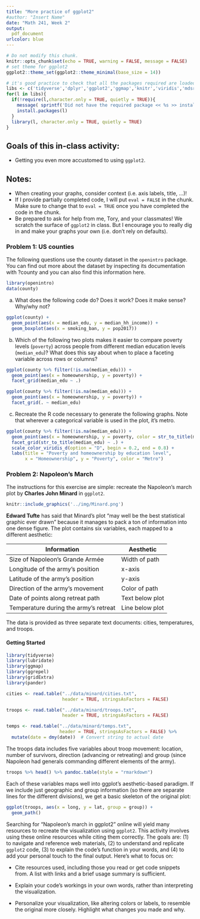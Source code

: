 ```yaml
---
title: "More practice of ggplot2"
#author: "Insert Name"
date: "Math 241, Week 2"
output:
  pdf_document
urlcolor: blue
---
```


```r

# Do not modify this chunk.
knitr::opts_chunk$set(echo = TRUE, warning = FALSE, message = FALSE)
# set theme for ggplot2
ggplot2::theme_set(ggplot2::theme_minimal(base_size = 14))
```

```r
# it's good practice to check that all the packages required are loaded and installed
libs <- c('tidyverse','dplyr','ggplot2','ggmap','knitr','viridis','mdsr')
for(l in libs){
  if(!require(l,character.only = TRUE, quietly = TRUE)){
    message( sprintf('Did not have the required package << %s >> installed. Downloading now ... ',l))
    install.packages(l) 
  }
  library(l, character.only = TRUE, quietly = TRUE)
}
```

## Goals of this in-class activity:

- Getting you even more accustomed to using `ggplot2`.

## Notes:

* When creating your graphs, consider context (i.e. axis labels, title, ...)!
* If I provide partially completed code, I will put `eval = FALSE` in the chunk.  Make sure to change that to `eval = TRUE` once you have completed the code in the chunk.
* Be prepared to ask for help from me, Tory, and your classmates!  We scratch the surface of `ggplot2` in class.  But I encourage you to really dig in and make your graphs your own (i.e. don't rely on defaults).

### Problem 1: US counties 

The following questions use the county dataset in the `openintro` package. You can find out more about the dataset by inspecting its documentation with ?county and you can also find this information here.

```r
library(openintro)
data(county)
```

a. What does the following code do? Does it work? Does it make sense? Why/why not?

```r
ggplot(county) +
  geom_point(aes(x = median_edu, y = median_hh_income)) +
  geom_boxplot(aes(x = smoking_ban, y = pop2017))
```


b. Which of the following two plots makes it easier to compare poverty levels (`poverty`) across people from different median education levels (`median_edu`)? What does this say about when to place a faceting variable across rows or columns?

```r
ggplot(county %>% filter(!is.na(median_edu))) + 
  geom_point(aes(x = homeownership, y = poverty)) + 
  facet_grid(median_edu ~ .)
```
```r
ggplot(county %>% filter(!is.na(median_edu))) + 
  geom_point(aes(x = homeownership, y = poverty)) + 
  facet_grid(. ~ median_edu)
```

c. Recreate the R code necessary to generate the following graphs. Note that wherever a categorical variable is used in the plot, it’s metro.

```r
ggplot(county %>% filter(!is.na(median_edu))) + 
  geom_point(aes(x = homeownership, y = poverty, color = str_to_title(metro))) + 
  facet_grid(str_to_title(median_edu) ~ .) +
  scale_color_viridis_d(option = "D", begin = 0.2, end = 0.8) +
  labs(title = "Poverty and homeownership by education level", 
       x = "Homeownership", y = "Poverty", color = "Metro")
```

### Problem 2: Napoleon's March

The instructions for this exercise are simple: recreate the Napoleon’s march plot by **Charles John Minard** in `ggplot2`. 

```r
knitr::include_graphics('../img/Minard.png')
```

**Edward Tufte** has said that Minard's plot "may well be the best statistical graphic ever drawn" because it manages to pack a ton of information into one dense figure. The plot contains six variables, each mapped to a different aesthetic:

| Information                           | Aesthetic       |
|---------------------------------------|-----------------|
| Size of Napoleon's Grande Armée       | Width of path   |
| Longitude of the army's position      | x-axis          |
| Latitude of the army's position       | y-axis          |
| Direction of the army's movement      | Color of path   |
| Date of points along retreat path     | Text below plot |
| Temperature during the army's retreat | Line below plot |

The data is provided as three separate text documents: cities, temperatures, and troops.

#### Getting Started

```r
library(tidyverse)
library(lubridate)
library(ggmap)
library(ggrepel)
library(gridExtra)
library(pander)

cities <- read.table("../data/minard/cities.txt",
                     header = TRUE, stringsAsFactors = FALSE)

troops <- read.table("../data/minard/troops.txt",
                     header = TRUE, stringsAsFactors = FALSE)

temps <- read.table("../data/minard/temps.txt",
                    header = TRUE, stringsAsFactors = FALSE) %>%
  mutate(date = dmy(date))  # Convert string to actual date

```

The troops data includes five variables about troop movement: location, number of survivors, direction (advancing or retreating) and group (since Napoleon had generals commanding different elements of the army). 

```r
troops %>% head() %>% pandoc.table(style = "rmarkdown")
```

Each of these variables maps well into ggplot's aesthetic-based paradigm. If we include just geographic and group information (so there are separate lines for the different divisions), we get a basic skeleton of the original plot:

```r
ggplot(troops, aes(x = long, y = lat, group = group)) +
  geom_path()
```

Searching for "Napoleon’s march in ggplot2" online will yield many resources to recreate the visualization using `ggplot2`. This activity involves using these online resources while citing them correctly. The goals are: (1) to navigate and reference web materials, (2) to understand and replicate `ggplot2` code, (3) to explain the code's function in your words, and (4) to add your personal touch to the final output. Here's what to focus on:

- Cite resources used, including those you read or get code snippets from. A list with links and a brief usage summary is sufficient.

- Explain your code's workings in your own words, rather than interpreting the visualization.

- Personalize your visualization, like altering colors or labels, to resemble the original more closely. Highlight what changes you made and why.